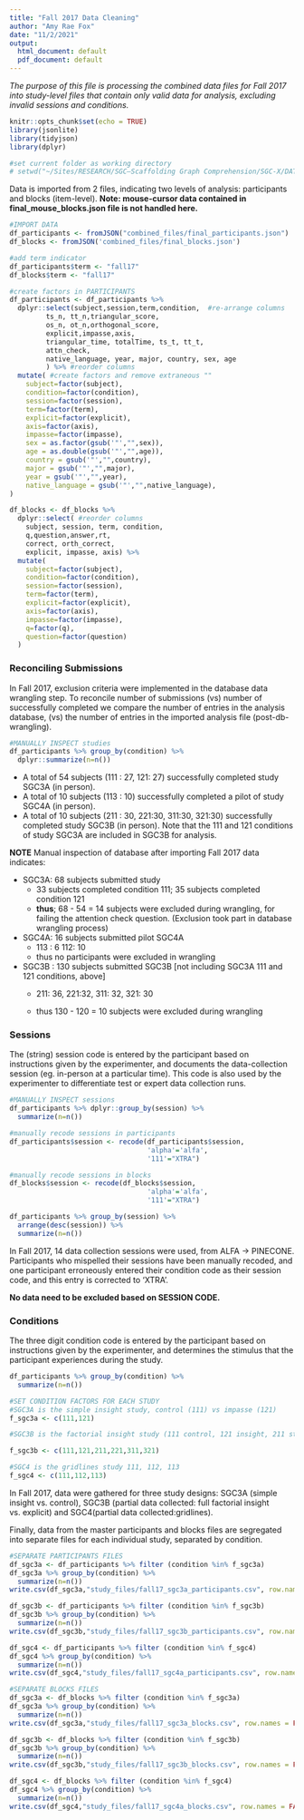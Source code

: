 ```yaml
---
title: "Fall 2017 Data Cleaning"
author: "Amy Rae Fox"
date: "11/2/2021"
output:
  html_document: default
  pdf_document: default
---
```


*The purpose of this file is processing the combined data files for Fall 2017 into study-level files that contain only valid data for analysis, excluding invalid sessions and conditions.*

```r
knitr::opts_chunk$set(echo = TRUE)
library(jsonlite)
library(tidyjson)
library(dplyr)

#set current folder as working directory
# setwd("~/Sites/RESEARCH/SGC—Scaffolding Graph Comprehension/SGC-X/DATA/3_ready_files/fall_2017")
```

Data is imported from 2 files, indicating two levels of analysis: participants and blocks (item-level). **Note: mouse-cursor data contained in final_mouse_blocks.json file is not handled here.**

```r
#IMPORT DATA
df_participants <- fromJSON("combined_files/final_participants.json")
df_blocks <- fromJSON('combined_files/final_blocks.json')

#add term indicator
df_participants$term <- "fall17"
df_blocks$term <- "fall17"

```

```r

#create factors in PARTICIPANTS
df_participants <- df_participants %>%  
  dplyr::select(subject,session,term,condition,  #re-arrange columns
         ts_n, tt_n,triangular_score,
         os_n, ot_n,orthogonal_score,
         explicit,impasse,axis,
         triangular_time, totalTime, ts_t, tt_t,
         attn_check,
         native_language, year, major, country, sex, age
         ) %>% #reorder columns 
  mutate( #create factors and remove extraneous ""
    subject=factor(subject),
    condition=factor(condition),
    session=factor(session),
    term=factor(term),
    explicit=factor(explicit),
    axis=factor(axis),
    impasse=factor(impasse),
    sex = as.factor(gsub('"',"",sex)),
    age = as.double(gsub('"',"",age)),
    country = gsub('"',"",country),
    major = gsub('"',"",major),
    year = gsub('"',"",year),
    native_language = gsub('"',"",native_language),
) 

```

```r
df_blocks <- df_blocks %>% 
  dplyr::select( #reorder columns
    subject, session, term, condition,
    q,question,answer,rt,
    correct, orth_correct,
    explicit, impasse, axis) %>% 
  mutate(
    subject=factor(subject),
    condition=factor(condition),
    session=factor(session),
    term=factor(term),
    explicit=factor(explicit),
    axis=factor(axis),
    impasse=factor(impasse),
    q=factor(q),
    question=factor(question)
  )
```

### Reconciling Submissions

In Fall 2017, exclusion criteria were implemented in the database data wrangling step. To reconcile number of submissions (vs) number of successfully completed we compare the number of entries in the analysis database, (vs) the number of entries in the imported analysis file (post-db-wrangling).

```r
#MANUALLY INSPECT studies
df_participants %>% group_by(condition) %>% 
  dplyr::summarize(n=n())
```

-   A total of 54 subjects (111 : 27, 121: 27) successfully completed study SGC3A (in person).
-   A total of 10 subjects (113 : 10) successfully completed a pilot of study SGC4A (in person).
-   A total of 10 subjects (211 : 30, 221:30, 311:30, 321:30) successfully completed study SGC3B (in person). Note that the 111 and 121 conditions of study SGC3A are included in SGC3B for analysis.

**NOTE** Manual inspection of database after importing Fall 2017 data indicates:

-   SGC3A: 68 subjects submitted study
    -   33 subjects completed condition 111; 35 subjects completed condition 121
    -   **thus**; 68 - 54 = 14 subjects were excluded during wrangling, for failing the attention check question. (Exclusion took part in database wrangling process)
-   SGC4A: 16 subjects submitted pilot SGC4A
    -   113 : 6 112: 10
    -   thus no participants were excluded in wrangling
-   SGC3B : 130 subjects submitted SGC3B [not including SGC3A 111 and 121 conditions, above]
    -   211: 36, 221:32, 311: 32, 321: 30

    -   thus 130 - 120 = 10 subjects were excluded during wrangling

### Sessions

The (string) session code is entered by the participant based on instructions given by the experimenter, and documents the data-collection session (eg. in-person at a particular time). This code is also used by the experimenter to differentiate test or expert data collection runs.

```r

#MANUALLY INSPECT sessions
df_participants %>% dplyr::group_by(session) %>% 
  summarize(n=n())

#manually recode sessions in participants
df_participants$session <- recode(df_participants$session,
                                  'alpha'='alfa',
                                  '111'="XTRA")

#manually recode sessions in blocks
df_blocks$session <- recode(df_blocks$session,
                                  'alpha'='alfa',
                                  '111'="XTRA")

df_participants %>% group_by(session) %>% 
  arrange(desc(session)) %>% 
  summarize(n=n())
```

In Fall 2017, 14 data collection sessions were used, from ALFA -\> PINECONE. Participants who mispelled their sessions have been manually recoded, and one participant erroneously entered their condition code as their session code, and this entry is corrected to 'XTRA'.

**No data need to be excluded based on SESSION CODE.**

### Conditions

The three digit condition code is entered by the participant based on instructions given by the experimenter, and determines the stimulus that the participant experiences during the study.

```r
df_participants %>% group_by(condition) %>% 
  summarize(n=n())

#SET CONDITION FACTORS FOR EACH STUDY
#SGC3A is the simple insight study, control (111) vs impasse (121)
f_sgc3a <- c(111,121) 

#SGC3B is the factorial insight study (111 control, 121 insight, 211 static, 221 static-impasse, 311 ixn 321 ixn-impasse)

f_sgc3b <- c(111,121,211,221,311,321)

#SGC4 is the gridlines study 111, 112, 113
f_sgc4 <- c(111,112,113)
```

In Fall 2017, data were gathered for three study designs: SGC3A (simple insight vs. control), SGC3B (partial data collected: full factorial insight vs. explicit) and SGC4(partial data collected:gridlines).

Finally, data from the master participants and blocks files are segregated into separate files for each individual study, separated by condition.

```r

#SEPARATE PARTICIPANTS FILES
df_sgc3a <- df_participants %>% filter (condition %in% f_sgc3a)
df_sgc3a %>% group_by(condition) %>% 
  summarize(n=n())
write.csv(df_sgc3a,"study_files/fall17_sgc3a_participants.csv", row.names = FALSE)

df_sgc3b <- df_participants %>% filter (condition %in% f_sgc3b)
df_sgc3b %>% group_by(condition) %>% 
  summarize(n=n())
write.csv(df_sgc3b,"study_files/fall17_sgc3b_participants.csv", row.names = FALSE)

df_sgc4 <- df_participants %>% filter (condition %in% f_sgc4)
df_sgc4 %>% group_by(condition) %>% 
  summarize(n=n())
write.csv(df_sgc4,"study_files/fall17_sgc4a_participants.csv", row.names = FALSE)

#SEPARATE BLOCKS FILES
df_sgc3a <- df_blocks %>% filter (condition %in% f_sgc3a)
df_sgc3a %>% group_by(condition) %>% 
  summarize(n=n())
write.csv(df_sgc3a,"study_files/fall17_sgc3a_blocks.csv", row.names = FALSE)

df_sgc3b <- df_blocks %>% filter (condition %in% f_sgc3b)
df_sgc3b %>% group_by(condition) %>% 
  summarize(n=n())
write.csv(df_sgc3b,"study_files/fall17_sgc3b_blocks.csv", row.names = FALSE)

df_sgc4 <- df_blocks %>% filter (condition %in% f_sgc4)
df_sgc4 %>% group_by(condition) %>% 
  summarize(n=n())
write.csv(df_sgc4,"study_files/fall17_sgc4a_blocks.csv", row.names = FALSE)

```
